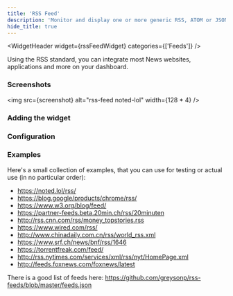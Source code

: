 ```yaml
---
title: 'RSS Feed'
description: 'Monitor and display one or more generic RSS, ATOM or JSON feeds.'
hide_title: true
---
```




<WidgetHeader
  widget={rssFeedWidget}
  categories={['Feeds']}
/>

Using the RSS standard, you can integrate most News websites, applications and more on your dashboard.

### Screenshots


<img src={screenshot} alt="rss-feed noted-lol" width={128 * 4} />

### Adding the widget

<AddingWidget />

### Configuration
<WidgetConfig configuration={rssFeedWidget.configuration} />

### Examples
Here's a small collection of examples, that you can use for testing or actual use (in no particular order):
- https://noted.lol/rss/
- https://blog.google/products/chrome/rss/
- https://www.w3.org/blog/feed/
- https://partner-feeds.beta.20min.ch/rss/20minuten
- http://rss.cnn.com/rss/money_topstories.rss
- https://www.wired.com/rss/
- http://www.chinadaily.com.cn/rss/world_rss.xml
- https://www.srf.ch/news/bnf/rss/1646
- https://torrentfreak.com/feed/
- http://rss.nytimes.com/services/xml/rss/nyt/HomePage.xml
- http://feeds.foxnews.com/foxnews/latest

There is a good list of feeds here:
https://github.com/greysonp/rss-feeds/blob/master/feeds.json